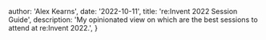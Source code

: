 
  author: 'Alex Kearns',
  date: '2022-10-11',
  title: 're:Invent 2022 Session Guide',
  description: 'My opinionated view on which are the best sessions to attend at re:Invent 2022.',
}


